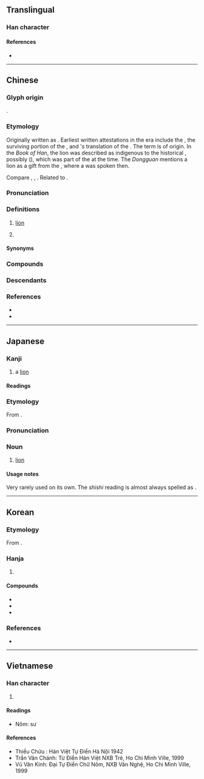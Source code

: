 {{also|狮}}
{{character info}}
==Translingual==

===Han character===
{{Han char|rn=94|rad=犬|as=10|sn=13|four=41227|canj=KHHRB|ids=⿰犭師}}

====References====
* {{Han ref|kx=0717.100|dkj=20609|dj=1128.250|hdz=21363.040|uh=7345|ud=29509|bh=B7E0|bd=47072}}

----

==Chinese==
{{zh-forms|s=狮|alt=師-archaic}}

===Glyph origin===
{{Han etym}}
{{Han compound|犭|師|ls=psc|c1=s|c2=p|t1=dog; beast}}.

===Etymology===
Originally written as {{zh-m|*師}}. Earliest written attestations in the {{w|Eastern Han}} era include the ''{{w|Book of Han}}'' {{defdate|before 111}}, the surviving portion of the ''{{w|東觀漢記|Dongguan Hanji|lang=zh}}'' {{defdate|{{circa2|150|short=yes}}}}, and {{w|Lokaksema (Buddhist monk)|Lokakṣema}}'s translation of the ''{{w|Aṣṭasāhasrikā Prajñāpāramitā}}'' {{defdate|179}}. The term is of {{der|zh|ira}} origin. In the ''Book of Han'', the lion was described as indigenous to the historical {{och-l|烏弋山離|id=1,1,1,2|Alexandria}}, possibly {{w|Alexandria Prophthasia}} ({{zh-ref|Yu, 1998}}), which was part of the {{w|Parthian Empire}} at the time. The ''Dongguan'' mentions a lion as a gift from the {{w|Shule Kingdom}}, where a {{w|Saka language}} was spoken then.

Compare {{cog|pal|𐫢𐫃𐫡|ts=šagr, šēr|t=lion; (astronomy) Leo}}, {{cog|xpr|𐫢𐫡𐫃|ts=šarɣ}}, {{cog|kho|sarau||lion}}. Related to {{och-l|狻猊}}.

===Pronunciation===
{{zh-pron
|m=shī
|m-s=
|c=si1
|c-t=lhu1
|g=
|h=pfs=sṳ̂
|j=si1
|mb=sú
|md=săi
|mn=sai/xm,zz,tw:su/qz:sir
|mn_note=su/sir - literary; sai - vernacular
|mn-t=sai1
|w=1sr
|x=
|mc=y
|oc=y
|cat=n
}}

===Definitions===
{{zh-hanzi}}

# [[lion]]
# {{rfv-sense|zh}} {{zh-div|嶼}} {{place|zh|t={{w|Shi Islet|Shi}}|islet|rural township/Lieyu|county/Kinmen<!--|province/Fujian-->|c/Taiwan}}

====Synonyms====
{{zh-dial|獅子}}

===Compounds===
{{zh-der|獅子|獅鷲|人中獅子|小獅座|河東獅吼|河東獅子|海獅|獅城|獅子口|獅子吼|獅子山|獅子座|獅子搏兔|獅子會|獅子狗|獅子頭|獅舞|獅蠻|睡獅|石獅子|舞獅|蟻獅|風獅爺|珞獅路|獅南|獅潭|雌獅|弄獅|好鼻獅:hó-phīⁿ-sai;Min Nan|獅嶼}}

===Descendants===
{{CJKV||し|사|sư}}

===References===
* {{R:twedu|A02534}}
* {{thcwd|9751}}

----

==Japanese==

===Kanji===
{{ja-kanji|grade=n|rs=犬10}}

# a [[lion]]

====Readings====
{{ja-readings
|goon=し
|kanon=し
|kun=
}}

===Etymology===
From {{der|ja|ltc|-|sort=し}} {{ltc-l|獅}}.

===Pronunciation===
{{ja-pron|yomi=goon|し}}

===Noun===
{{ja-noun|し}}

# [[lion]]

====Usage notes====
Very rarely used on its own. The ''shishi'' reading is almost always spelled as {{m|ja|獅子}}.

----

==Korean==

===Etymology===
From {{der|ko|ltc|-}} {{ltc-l|獅}}. {{hanja-hunmong|ᄉᆞ|so|獸畜#상18A}}

===Hanja===
{{ko-hanja-search}}
{{ko-hanja|사자|사}}

# {{hanja form of|사|[[lion]]}}

====Compounds====
{{top3}}
* {{ko-l|사자|獅子}}
* {{ko-l|사자좌|獅子座}}
* {{ko-l|사자무|獅子舞}}
{{bottom}}

===References===
* {{R:hanjadoc|7207}}

----

==Vietnamese==

===Han character===
{{vi-readings|reading=sư|rs=犬10}}

# {{rfdef|vi|sort=犬10}}

====Readings====
* Nôm: sư

====References====
* Thiều Chửu : Hán Việt Tự Điển Hà Nội 1942
* Trần Văn Chánh: Từ Điển Hán Việt NXB Trẻ, Ho Chi Minh Ville, 1999
* Vũ Văn Kính: Đại Tự Điển Chữ Nôm, NXB Văn Nghệ, Ho Chi Minh Ville, 1999